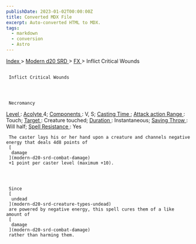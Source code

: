 ```yaml
---
publishDate: 2023-01-02T00:00:00Z
title: Converted MDX File
excerpt: Auto-converted HTML to MDX.
tags:
  - markdown
  - conversion
  - Astro
---
```


[
Index
](-index) >
[
Modern d20 SRD
](modern-d20-srd-index) >
[
FX
](modern-d20-srd-fx-index) > Inflict Critical Wounds

##

     Inflict Critical Wounds




     Necromancy

[
Level
](modern-d20-srd-fx-level)
:
[
Acolyte
](modern-d20-srd-classes-advanced-acolyte)
4;
[
Components
](modern-d20-srd-fx-components)
: V, S;
[
Casting Time
](modern-d20-srd-fx-casting-time)
;
[
Attack action
](modern-d20-srd-combat-attack-actions)
[
Range
](modern-d20-srd-fx-range)
: Touch;
[
Target
](modern-d20-srd-fx-target)
: Creature touched;
[
Duration
](modern-d20-srd-fx-duration)
: Instantaneous;
[
Saving Throw
](modern-d20-srd-basics-saving-throws)
: Will half;
[
Spell Resistance
](modern-d20-srd-special-abilities-spell-resistance)
: Yes

     The caster lays his or her hand upon a creature and channels negative energy that deals 4d8 points of
     [
      damage
     ](modern-d20-srd-combat-damage)
     +1 point per caster level (maximum +10).




     Since
     [
      undead
     ](modern-d20-srd-creature-types-undead)
     are powered by negative energy, this spell cures them of a like amount of
     [
      damage
     ](modern-d20-srd-combat-damage)
     rather than harming them.
